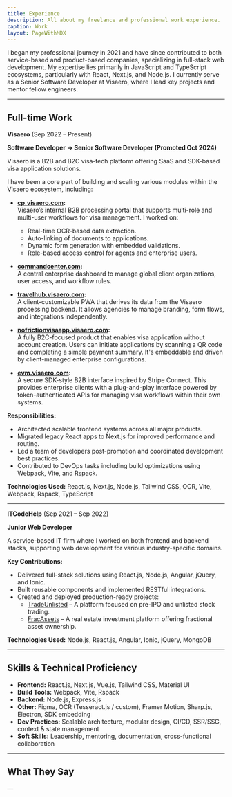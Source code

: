 ```yaml
---
title: Experience
description: All about my freelance and professional work experience.
caption: Work
layout: PageWithMDX
---
```


I began my professional journey in 2021 and have since contributed to both service-based and product-based companies, specializing in full-stack web development. My expertise lies primarily in JavaScript and TypeScript ecosystems, particularly with React, Next.js, and Node.js. I currently serve as a Senior Software Developer at Visaero, where I lead key projects and mentor fellow engineers.

---

## Full-time Work

**Visaero** (Sep 2022 – Present)

**Software Developer → Senior Software Developer (Promoted Oct 2024)**

Visaero is a B2B and B2C visa-tech platform offering SaaS and SDK-based visa application solutions.

I have been a core part of building and scaling various modules within the Visaero ecosystem, including:

- **[cp.visaero.com](https://cp.visaero.com/):**  
  Visaero’s internal B2B processing portal that supports multi-role and multi-user workflows for visa management. I worked on:

  - Real-time OCR-based data extraction.
  - Auto-linking of documents to applications.
  - Dynamic form generation with embedded validations.
  - Role-based access control for agents and enterprise users.

- **[commandcenter.com](https://commandcenter.visaero.com/):**  
  A central enterprise dashboard to manage global client organizations, user access, and workflow rules.

- **[travelhub.visaero.com](https://travelhub.visaero.com):**  
  A client-customizable PWA that derives its data from the Visaero processing backend. It allows agencies to manage branding, form flows, and integrations independently.

- **[nofrictionvisaapp.visaero.com](https://nofrictionvisaapp.visaero.com):**  
  A fully B2C-focused product that enables visa application without account creation. Users can initiate applications by scanning a QR code and completing a simple payment summary. It's embeddable and driven by client-managed enterprise configurations.

- **[evm.visaero.com](https://evm.visaero.com):**  
  A secure SDK-style B2B interface inspired by Stripe Connect. This provides enterprise clients with a plug-and-play interface powered by token-authenticated APIs for managing visa workflows within their own systems.

**Responsibilities:**

- Architected scalable frontend systems across all major products.
- Migrated legacy React apps to Next.js for improved performance and routing.
- Led a team of developers post-promotion and coordinated development best practices.
- Contributed to DevOps tasks including build optimizations using Webpack, Vite, and Rspack.

**Technologies Used:** React.js, Next.js, Node.js, Tailwind CSS, OCR, Vite, Webpack, Rspack, TypeScript

---

**ITCodeHelp** (Sep 2021 – Sep 2022)

**Junior Web Developer**

A service-based IT firm where I worked on both frontend and backend stacks, supporting web development for various industry-specific domains.

**Key Contributions:**

- Delivered full-stack solutions using React.js, Node.js, Angular, jQuery, and Ionic.
- Built reusable components and implemented RESTful integrations.
- Created and deployed production-ready projects:
  - [TradeUnlisted](https://tradeunlisted.com) – A platform focused on pre-IPO and unlisted stock trading.
  - [FracAssets](http://www.fracassets.com) – A real estate investment platform offering fractional asset ownership.

**Technologies Used:** Node.js, React.js, Angular, Ionic, jQuery, MongoDB

---

## Skills & Technical Proficiency

- **Frontend:** React.js, Next.js, Vue.js, Tailwind CSS, Material UI
- **Build Tools:** Webpack, Vite, Rspack
- **Backend:** Node.js, Express.js
- **Other:** Figma, OCR (Tesseract.js / custom), Framer Motion, Sharp.js, Electron, SDK embedding
- **Dev Practices:** Scalable architecture, modular design, CI/CD, SSR/SSG, context & state management
- **Soft Skills:** Leadership, mentoring, documentation, cross-functional collaboration

---

## What They Say

&mdash;
